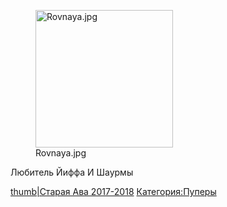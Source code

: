 
[[File:Rovnaya.jpg|thumb|220x220px]]

{{Инфобокс_для_пуперов|другие_ники = Шаурма |сферы_творчества = RYTP, Furry Fandom|год_начала = 2017|имя_фамилия = Ян Артановский|дата_рождения = 2004. 16 декабря|место_проживания = Антрацит |ссылки = Канал https://www.youtube.com/channel/UCzuz6U-JY4tt_dZfS9fnMZQ?view_as=subscriber}}
Любитель Йиффа И Шаурмы

[[Файл:Шаурма.jpg|thumb|Старая Ава 2017-2018]]
[[Категория:Пуперы]]